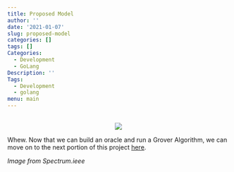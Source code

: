 ```yaml
---
title: Proposed Model
author: ''
date: '2021-01-07'
slug: proposed-model
categories: []
tags: []
Categories:
  - Development
  - GoLang
Description: ''
Tags:
  - Development
  - golang
menu: main
---
```


<center>
</br>
<img src="https://www.investopedia.com/thmb/EohZb8zaG8TvKMEGzP7l2zj1LmA=/700x394/smart/filters:no_upscale()/cryptocurrency_mining_farm-5bfd7ab046e0fb0083fd38c2">
</center>

Whew. Now that we can build an oracle and run a Grover Algorithm, we can move on to the next portion of this project [here](https://wucrypto-project.netlify.app/).

*Image from Spectrum.ieee*
